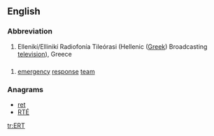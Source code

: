 {{wikipedia}}
{{also|ert|ért}}
==English==

===Abbreviation===
{{head|en|abbreviation}}

# Ellenikí/Ellinikí Radiofonía Tileórasi (Hellenic ([[Greek]]) Broadcasting [[television]]), Greece

==={{initialism-old|en}}===
{{en-noun}}

# [[emergency]] [[response]] [[team]]

===Anagrams===
* [[ret#English|ret]]
* [[RTÉ#English|RTÉ]]

[[tr:ERT]]